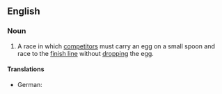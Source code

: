 ==English==
{{wikipedia}}
===Noun===
{{en-noun|head=[[egg]] and [[spoon]] [[race]]}}

# {{chiefly|British|games}} A race in which [[competitors]] must carry an egg on a small spoon and race to the [[finish line]] without [[drop]]ping the egg.

====Translations====
{{trans-top|race in which competitors must carry an egg on a small spoon}}
* German: {{t-|de|Eierlaufen|n}}
{{trans-mid}}
{{trans-bottom}}